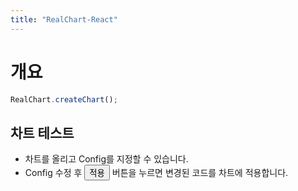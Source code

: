 ```yaml
---
title: "RealChart-React"
---
```


# 개요

```js filename="demo.js" copy
RealChart.createChart();
```

## 차트 테스트


- 차트를 올리고 Config를 지정할 수 있습니다.
- Config 수정 후 <Button compact variant="outline">적용</Button> 버튼을 누르면 변경된 코드를 차트에 적용합니다.

<RealChartReact config={config} showEditor={true} autoUpdate={false} />
